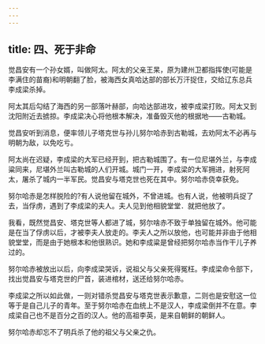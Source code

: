 ```yaml
---
---
---
```

title: 四、死于非命
---



觉昌安有一个孙女婿，叫做阿太。阿太的父亲王杲，原为建州卫都指挥使(可能是李满住的苗裔)和明朝翻了脸，被海西女真哈达部的部长万汗捉住，交给辽东总兵李成梁杀掉。

阿太其后勾结了海西的另一部落叶赫部，向哈达部进攻，被李成梁打败。阿太又到沈阳附近去掳掠。李成梁决心将他根本解决，准备毁灭他的根据地——古勒城。

觉昌安听到消息，便率领儿子塔克世与孙儿努尔哈赤到古勒城，去劝阿太不必再与明朝为敌，以免吃亏。

阿太尚在迟疑，李成梁的大军已经开到，把古勒城围了。有一位尼堪外兰，与李成粱同来，尼堪外兰叫古勒城的人们开城。城门一开，李成梁的大军拥进，射死阿太，屠杀了城内一半军民。觉昌安与塔克世也死在其中。努尔哈赤侥幸获免。

努尔哈赤是怎样脱险的?有人说他留在城外，不曾进城。也有人说，他被明兵捉了去，当俘虏，遇到了李成梁的夫人。夫人见到他相貌堂堂．就把他放了。

我看，既然觉昌安、塔克世等人都进了城，努尔啥赤不致于单独留在城外。他可能是在当了俘虏以后，才被李夫人放走的。李夫人之所以放他，也可能并非由于他相貌堂堂，而是由于她根本和他很熟识。她和李成粱是曾经把努尔哈赤当作干儿子养过的。

努尔哈赤被放出以后，向李成梁哭诉，说祖父与父亲死得冤枉。李成梁命令部下，找出觉昌安与塔克世的尸首，装进棺材，送还给努尔哈赤。

李成梁之所以如此做，一则对错杀觉昌安与塔克世表示歉意，二则也是安慰这一位等于是自己儿子的青年。至于努尔哈赤在血统上不是汉人，李成梁倒并不在意。李成梁自己也不是百分之百的汉人。他的高祖李英，是来自朝鲜的朝鲜人。

努尔哈赤却忘不了明兵杀了他的祖父与父亲之仇。